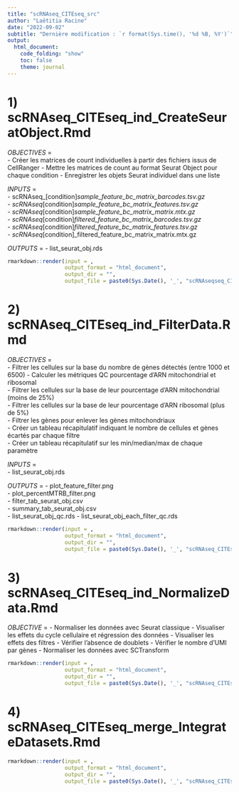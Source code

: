 ```yaml
---
title: "scRNAseq_CITEseq_src"
author: "Laëtitia Racine"
date: "2022-09-02"
subtitle: "Dernière modification : `r format(Sys.time(), '%d %B, %Y')`"
output:
  html_document:
    code_folding: "show"
    toc: false
    theme: journal
---
```



# 1) scRNAseq_CITEseq_ind_CreateSeuratObject.Rmd

*OBJECTIVES* =  
- Créer les matrices de count individuelles à partir des fichiers issus de CellRanger
- Mettre les matrices de count au format Seurat Object pour chaque condition
- Enregistrer les objets Seurat individuel dans une liste 
  
*INPUTS* =   
- scRNAseq_[condition]_sample_feature_bc_matrix_barcodes.tsv.gz  
- scRNAseq_[condition]_sample_feature_bc_matrix_features.tsv.gz  
- scRNAseq_[condition]_sample_feature_bc_matrix_matrix.mtx.gz  
- scRNAseq_[condition]_filtered_feature_bc_matrix_barcodes.tsv.gz  
- scRNAseq_[condition]_filtered_feature_bc_matrix_features.tsv.gz    
- scRNAseq_[condition]_filtered_feature_bc_matrix_matrix.mtx.gz    
  
*OUTPUTS* = 
- list_seurat_obj.rds  
  
```r

rmarkdown::render(input = ,
                  output_format = "html_document",
                  output_dir = "",
                  output_file = paste0(Sys.Date(), '_', "scRNAseqseq_CITEseq_ind_CreateSeuratObject.html"))

```



# 2) scRNAseq_CITEseq_ind_FilterData.Rmd

*OBJECTIVES* =  
- Filtrer les cellules sur la base du nombre de gènes détectés (entre 1000 et 6500)
- Calculer les métriques QC pourcentage d’ARN mitochondrial et ribosomal  
- Filtrer les cellules sur la base de leur pourcentage d’ARN mitochondrial (moins de 25%)   
- Filtrer les cellules sur la base de leur pourcentage d’ARN ribosomal (plus de 5%)   
- Filtrer les gènes pour enlever les gènes mitochondriaux   
- Créer un tableau récapitulatif indiquant le nombre de cellules et gènes écartés par chaque filtre  
- Créer un tableau récapitulatif sur les min/median/max de chaque paramètre  
  
*INPUTS* =   
- list_seurat_obj.rds  

*OUTPUTS* = 
- plot_feature_filter.png  
- plot_percentMTRB_filter.png  
- filter_tab_seurat_obj.csv  
- summary_tab_seurat_obj.csv  
- list_seurat_obj_qc.rds 
- list_seurat_obj_each_filter_qc.rds

```r

rmarkdown::render(input = ,
                  output_format = "html_document",
                  output_dir = "",
                  output_file = paste0(Sys.Date(), '_', "scRNAseq_CITEseq_ind_FilterData.html"))

```



# 3) scRNAseq_CITEseq_ind_NormalizeData.Rmd

*OBJECTIVE* = 
- Normaliser les données avec Seurat classique
- Visualiser les effets du cycle cellulaire et régression des données
- Visualiser les effets des filtres
- Vérifier l’absence de doublets
- Vérifier le nombre d’UMI par gènes
- Normaliser les données avec SCTransform

```r

rmarkdown::render(input = ,
                  output_format = "html_document",
                  output_dir = "",
                  output_file = paste0(Sys.Date(), '_', "scRNAseq_CITEseq_ind_FilterData.html"))

```


# 4) scRNAseq_CITEseq_merge_IntegrateDatasets.Rmd

```r

rmarkdown::render(input = ,
                  output_format = "html_document",
                  output_dir = "",
                  output_file = paste0(Sys.Date(), '_', "scRNAseq_CITEseq_integ_IntegrateConditions.html"))

```


